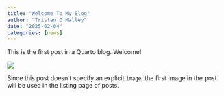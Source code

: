 ```yaml
---
title: "Welcome To My Blog"
author: "Tristan O'Malley"
date: "2025-02-04"
categories: [news]
---
```


This is the first post in a Quarto blog. Welcome!

![](thumbnail.jpg)

Since this post doesn't specify an explicit `image`, the first image in the post will be used in the listing page of posts.

